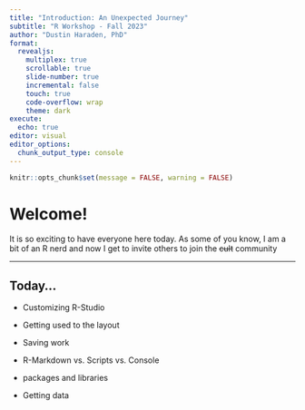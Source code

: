 ```yaml
---
title: "Introduction: An Unexpected Journey"
subtitle: "R Workshop - Fall 2023"
author: "Dustin Haraden, PhD"
format: 
  revealjs:
    multiplex: true
    scrollable: true
    slide-number: true
    incremental: false
    touch: true
    code-overflow: wrap
    theme: dark
execute: 
  echo: true
editor: visual
editor_options: 
  chunk_output_type: console
---
```


```r
knitr::opts_chunk$set(message = FALSE, warning = FALSE)
```

# Welcome! 

It is so exciting to have everyone here today. As some of you know, I am a bit of an R nerd and now I get to invite others to join the ~~cult~~ community

------------------------------------------------------------------------

## Today...

-   Customizing R-Studio

-   Getting used to the layout

-   Saving work

-   R-Markdown vs. Scripts vs. Console

-   packages and libraries

-   Getting data
